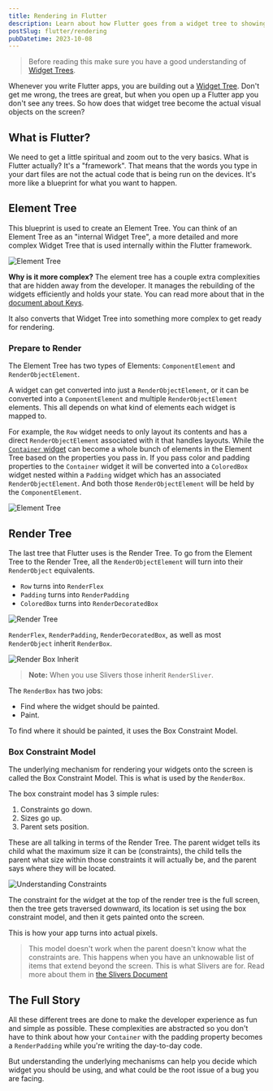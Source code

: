 ```yaml
---
title: Rendering in Flutter
description: Learn about how Flutter goes from a widget tree to showing UI elements on the screen
postSlug: flutter/rendering
pubDatetime: 2023-10-08
---
```


> Before reading this make sure you have a good understanding of [Widget Trees](/flutter/widget-tree).

Whenever you write Flutter apps, you are building out a [Widget Tree](/flutter/widget-tree). Don't get me wrong, the trees are great, but when you open up a Flutter app you don't see any trees. So how does that widget tree become the actual visual objects on the screen?

## What is Flutter?
We need to get a little spiritual and zoom out to the very basics. What is Flutter actually? It's a "framework". That means that the words you type in your dart files are not the actual code that is being run on the devices. It's more like a blueprint for what you want to happen. 


## Element Tree
This blueprint is used to create an Element Tree. You can think of an Element Tree as an "internal Widget Tree", a more detailed and more complex Widget Tree that is used internally within the Flutter framework. 

![Element Tree](/images/element_tree.png)

**Why is it more complex?**
The element tree has a couple extra complexities that are hidden away from the developer. It manages the rebuilding of the widgets efficiently and holds your state. You can read more about that in the [document about Keys](/flutter/keys#under-the-hood).

It also converts that Widget Tree into something more complex to get ready for rendering.

### Prepare to Render
The Element Tree has two types of Elements: `ComponentElement` and `RenderObjectElement`. 

A widget can get converted into just a `RenderObjectElement`, or it can be converted into a `ComponentElement` and multiple `RenderObjectElement` elements. This all depends on what kind of elements each widget is mapped to. 

For example, the `Row` widget needs to only layout its contents and has a direct `RenderObjectElement` associated with it that handles layouts. While the [`Container` widget](https://github.com/flutter/flutter/blob/02efffc134ab4ce4ff50a9ddd86c832efdb80462/packages/flutter/lib/src/widgets/container.dart#L383) can become a whole bunch of elements in the Element Tree based on the properties you pass in. If you pass color and padding properties to the `Container` widget it will be converted into a `ColoredBox` widget nested within a `Padding` widget which has an associated `RenderObjectElement`. And both those `RenderObjectElement` will be held by the `ComponentElement`.

![Element Tree](/images/widget_tree_under_hood.png)

## Render Tree
The last tree that Flutter uses is the Render Tree. To go from the Element Tree to the Render Tree, all the `RenderObjectElement` will turn into their `RenderObject` equivalents. 
* `Row` turns into `RenderFlex`
* `Padding` turns into `RenderPadding`
* `ColoredBox` turns into `RenderDecoratedBox`

![Render Tree](/images/render_tree.png)

`RenderFlex`, `RenderPadding`, `RenderDecoratedBox`, as well as most `RenderObject` inherit `RenderBox`. 

![Render Box Inherit](/images/render_flex_inherit.png)

> **Note:** When you use Slivers those inherit `RenderSliver`.

The `RenderBox` has two jobs:
* Find where the widget should be painted.
* Paint. 

To find where it should be painted, it uses the Box Constraint Model.

### Box Constraint Model
The underlying mechanism for rendering your widgets onto the screen is called the Box Constraint Model. This is what is used by the `RenderBox`. 

The box constraint model has 3 simple rules:
1. Constraints go down.
2. Sizes go up.
3. Parent sets position. 

These are all talking in terms of the Render Tree. The parent widget tells its child what the maximum size it can be (constraints), the child tells the parent what size within those constraints it will actually be, and the parent says where they will be located.

![Understanding Constraints](/images/constraints.png)

The constraint for the widget at the top of the render tree is the full screen, then the tree gets traversed downward, its location is set using the box constraint model, and then it gets painted onto the screen. 

This is how your app turns into actual pixels.

> This model doesn't work when the parent doesn't know what the constraints are. This happens when you have an unknowable list of items that extend beyond the screen.
> This is what Slivers are for. Read more about them in [the Slivers Document](/flutter/slivers)

## The Full Story
All these different trees are done to make the developer experience as fun and simple as possible. These complexities are abstracted so you don't have to think about how your `Container` with the padding property becomes a `RenderPadding` while you're writing the day-to-day code. 

But understanding the underlying mechanisms can help you decide which widget you should be using, and what could be the root issue of a bug you are facing. 



